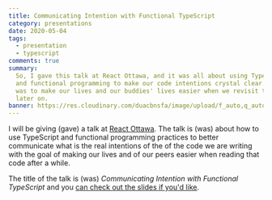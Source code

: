 ```yaml
---
title: Communicating Intention with Functional TypeScript
category: presentations
date: 2020-05-04
tags:
  - presentation
  - typescript
comments: true
summary:
  So, I gave this talk at React Ottawa, and it was all about using TypeScript
  and functional programming to make our code intentions crystal clear. The goal
  was to make our lives and our buddies' lives easier when we revisit that code
  later on.
banner: https://res.cloudinary.com/duacbnsfa/image/upload/f_auto,q_auto/v1/blog/articles/fl3lfv2v7sot264pqfos
---
```


I will be giving (gave) a talk at
[React Ottawa](https://www.meetup.com/Ottawa-ReactJS-Meetup/events/270442672/).
The talk is (was) about how to use TypeScript and functional programming
practices to better communicate what is the real intentions of the of the code
we are writing with the goal of making our lives and of our peers easier when
reading that code after a while.

The title of the talk is (was) _Communicating Intention with Functional
TypeScript_ and you
[can check out the slides if you'd like](/communicating-intention-with-functional-typescript/).
